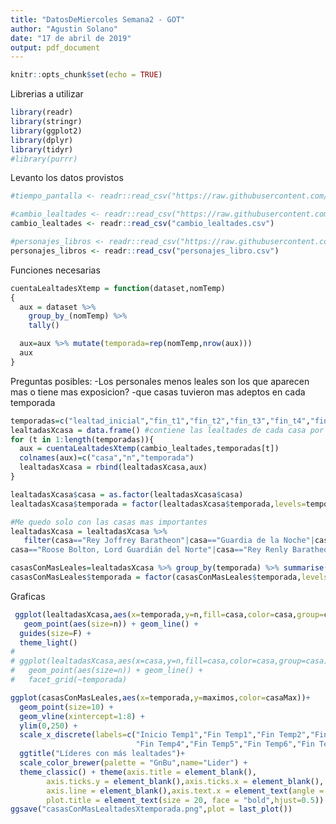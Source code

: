```yaml
---
title: "DatosDeMiercoles Semana2 - GOT"
author: "Agustin Solano"
date: "17 de abril de 2019"
output: pdf_document
---
```


```r
knitr::opts_chunk$set(echo = TRUE)
```

Librerias a utilizar
```r
library(readr)
library(stringr)
library(ggplot2)
library(dplyr)
library(tidyr)
#library(purrr)
```

Levanto los datos provistos
```r
#tiempo_pantalla <- readr::read_csv("https://raw.githubusercontent.com/cienciadedatos/datos-de-miercoles/master/datos/2019/2019-04-17/tiempo_pantalla.csv")

#cambio_lealtades <- readr::read_csv("https://raw.githubusercontent.com/cienciadedatos/datos-de-miercoles/master/datos/2019/2019-04-17/cambio_lealtades.csv")
cambio_lealtades <- readr::read_csv("cambio_lealtades.csv")

#personajes_libros <- readr::read_csv("https://raw.githubusercontent.com/cienciadedatos/datos-de-miercoles/master/datos/2019/2019-04-17/personajes_libro.csv")
personajes_libros <- readr::read_csv("personajes_libro.csv")
```

Funciones necesarias
```r
cuentaLealtadesXtemp = function(dataset,nomTemp)
{
  aux = dataset %>%
    group_by_(nomTemp) %>%
    tally()

  aux=aux %>% mutate(temporada=rep(nomTemp,nrow(aux)))
  aux
}

```

Preguntas posibles:
-Los personales menos leales son los que aparecen mas o tiene mas exposicion?
-que casas tuvieron mas adeptos en cada temporada 

```r
temporadas=c("lealtad_inicial","fin_t1","fin_t2","fin_t3","fin_t4","fin_t5","fin_t6","fin_t7")
lealtadasXcasa = data.frame() #contiene las lealtades de cada casa por temporada
for (t in 1:length(temporadas)){
  aux = cuentaLealtadesXtemp(cambio_lealtades,temporadas[t])
  colnames(aux)=c("casa","n","temporada")
  lealtadasXcasa = rbind(lealtadasXcasa,aux)
}

lealtadasXcasa$casa = as.factor(lealtadasXcasa$casa)
lealtadasXcasa$temporada = factor(lealtadasXcasa$temporada,levels=temporadas)

#Me quedo solo con las casas mas importantes
lealtadasXcasa = lealtadasXcasa %>%
   filter(casa=="Rey Joffrey Baratheon"|casa=="Guardia de la Noche"|casa=="Daenerys Targaryen"|casa=="Rey Robert Baratheon"|casa=="Salvajes"|casa=="Robb Stark, Rey del Norte"|casa=="Rey Tommen Baratheon"|casa=="Esclavistas de Essos"|casa=="Caminantes Blancos"|casa=="Dothraki"|casa=="Reina Cersei Lannister"|casa=="Jon Nieve, Rey del Norte"|
casa=="Roose Bolton, Lord Guardián del Norte"|casa=="Rey Renly Baratheon"|casa=="Rey Stannis Baratheon")

casasConMasLeales=lealtadasXcasa %>% group_by(temporada) %>% summarise(maximos=max(n),casaMax=casa[which(n == max(n))])
casasConMasLeales$temporada = factor(casasConMasLeales$temporada,levels=temporadas)
```

Graficas
```r
 ggplot(lealtadasXcasa,aes(x=temporada,y=n,fill=casa,color=casa,group=casa)) +
   geom_point(aes(size=n)) + geom_line() +
  guides(size=F) +
  theme_light()
# 
# ggplot(lealtadasXcasa,aes(x=casa,y=n,fill=casa,color=casa,group=casa)) +
#   geom_point(aes(size=n)) + geom_line() +
#   facet_grid(~temporada)

ggplot(casasConMasLeales,aes(x=temporada,y=maximos,color=casaMax))+
  geom_point(size=10) +
  geom_vline(xintercept=1:8) +
  ylim(0,250) +
  scale_x_discrete(labels=c("Inicio Temp1","Fin Temp1","Fin Temp2","Fin Temp3",
                            "Fin Temp4","Fin Temp5","Fin Temp6","Fin Temp7"))+
  ggtitle("Líderes con más lealtades")+
  scale_color_brewer(palette = "GnBu",name="Lider") +
  theme_classic() + theme(axis.title = element_blank(),
        axis.ticks.y = element_blank(),axis.ticks.x = element_blank(),
        axis.line = element_blank(),axis.text.x = element_text(angle = -45),
        plot.title = element_text(size = 20, face = "bold",hjust=0.5)) 
ggsave("casasConMasLealtadesXtemporada.png",plot = last_plot())
```





















